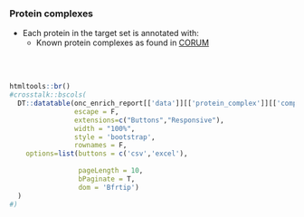 ### Protein complexes

* Each protein in the target set is annotated with:
   * Known protein complexes as found in [CORUM](https://mips.helmholtz-muenchen.de/corum/)
   
<br><br>

```r

htmltools::br()
#crosstalk::bscols(
  DT::datatable(onc_enrich_report[['data']][['protein_complex']][['complex']], 
                escape = F, 
                extensions=c("Buttons","Responsive"), 
                width = "100%",
                style = 'bootstrap',
                rownames = F,
    options=list(buttons = c('csv','excel'),
                 
                 pageLength = 10,
                 bPaginate = T,
                 dom = 'Bfrtip') 
  )
#)

```
<br><br>
